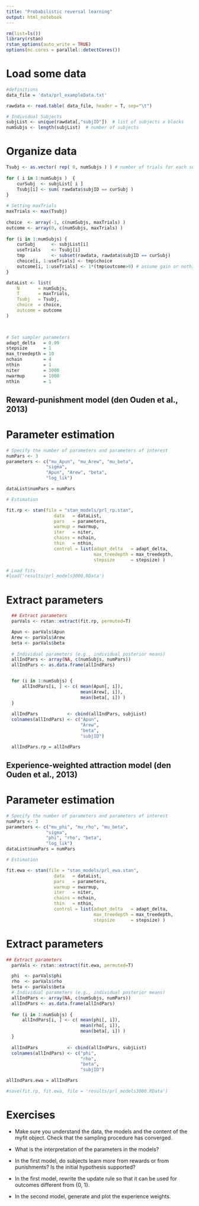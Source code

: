 ```yaml
---
title: "Probabilistic reversal learning"
output: html_notebook
---
```



```r
rm(list=ls()) 
library(rstan)
rstan_options(auto_write = TRUE)
options(mc.cores = parallel::detectCores())
```


# Load some data

```r
#definitions
data_file = 'data/prl_exampleData.txt'

rawdata <- read.table( data_file, header = T, sep="\t")

# Individual Subjects
subjList <- unique(rawdata[,"subjID"])  # list of subjects x blocks
numSubjs <- length(subjList)  # number of subjects

```

# Organize data

```r

Tsubj <- as.vector( rep( 0, numSubjs ) ) # number of trials for each subject
  
for ( i in 1:numSubjs )  {
    curSubj  <- subjList[ i ]
    Tsubj[i] <- sum( rawdata$subjID == curSubj )  
}
  
# Setting maxTrials
maxTrials <- max(Tsubj)
  
choice  <- array(-1, c(numSubjs, maxTrials) )
outcome <- array(0, c(numSubjs, maxTrials) )
  
for (i in 1:numSubjs) {
    curSubj      <- subjList[i]
    useTrials    <- Tsubj[i]
    tmp          <- subset(rawdata, rawdata$subjID == curSubj)
    choice[i, 1:useTrials] <- tmp$choice
    outcome[i, 1:useTrials] <- 1*(tmp$outcome>0) # assume gain or nothing
}

dataList <- list(
    N       = numSubjs,
    T       = maxTrials,
    Tsubj   = Tsubj,
    choice  = choice,
    outcome = outcome
)

  

```

```r
# Set sampler parameters
adapt_delta   = 0.99
stepsize      = 1
max_treedepth = 10
nchain        = 4
nthin         = 1
niter         = 3000
nwarmup       = 1000
nthin         = 1

```

## Reward-punishment model (den Ouden et al., 2013)
# Parameter estimation
```r

# Specify the number of parameters and parameters of interest 
numPars <- 3
parameters <- c("mu_Apun", "mu_Arew", "mu_beta", 
               "sigma",
               "Apun", "Arew", "beta", 
               "log_lik")

dataList$numPars = numPars

# Estimation

fit.rp <- stan(file = "stan_models/prl_rp.stan",
                  data   = dataList, 
                  pars   = parameters,
                  warmup = nwarmup,
                  iter   = niter, 
                  chains = nchain,
                  thin   = nthin,
                  control = list(adapt_delta   = adapt_delta, 
                                 max_treedepth = max_treedepth, 
                                 stepsize      = stepsize) )
```

```r
# Load fits
#load('results/prl_models3000.RData')
```

# Extract parameters
```r

  ## Extract parameters
  parVals <- rstan::extract(fit.rp, permuted=T)

  Apun <- parVals$Apun
  Arew <- parVals$Arew
  beta <- parVals$beta
  
  # Individual parameters (e.g., individual posterior means)
  allIndPars <- array(NA, c(numSubjs, numPars))
  allIndPars <- as.data.frame(allIndPars)


  for (i in 1:numSubjs) {
      allIndPars[i, ] <- c( mean(Apun[, i]), 
                            mean(Arew[, i]), 
                            mean(beta[, i]) )
  }
  
  allIndPars           <- cbind(allIndPars, subjList)
  colnames(allIndPars) <- c("Apun", 
                            "Arew", 
                            "beta", 
                            "subjID")

  allIndPars.rp = allIndPars
```

## Experience-weighted attraction model (den Ouden et al., 2013)
# Parameter estimation

```r

# Specify the number of parameters and parameters of interest 
numPars <- 3
parameters <- c("mu_phi", "mu_rho", "mu_beta",
               "sigma",
               "phi", "rho", "beta",
               "log_lik")
dataList$numPars = numPars

# Estimation

fit.ewa <- stan(file = "stan_models/prl_ewa.stan",
                  data   = dataList, 
                  pars   = parameters,
                  warmup = nwarmup,
                  iter   = niter, 
                  chains = nchain,
                  thin   = nthin,
                  control = list(adapt_delta   = adapt_delta, 
                                 max_treedepth = max_treedepth, 
                                 stepsize      = stepsize) )
```

# Extract parameters

```r
## Extract parameters
  parVals <- rstan::extract(fit.ewa, permuted=T)

  phi  <- parVals$phi
  rho  <- parVals$rho
  beta <- parVals$beta
  # Individual parameters (e.g., individual posterior means)
  allIndPars <- array(NA, c(numSubjs, numPars))
  allIndPars <- as.data.frame(allIndPars)
  
  for (i in 1:numSubjs) {
      allIndPars[i, ] <- c( mean(phi[, i]), 
                            mean(rho[, i]), 
                            mean(beta[, i]) )
  }
  
  allIndPars           <- cbind(allIndPars, subjList)
  colnames(allIndPars) <- c("phi", 
                            "rho", 
                            "beta", 
                            "subjID")

allIndPars.ewa = allIndPars

```



```r
#save(fit.rp, fit.ewa, file = 'results/prl_models3000.RData')
```


# Exercises

- Make sure you understand the data, the models and the content of the myfit object. Check that the sampling procedure has converged. 

- What is the interpretation of the parameters in the models? 

- In the first model, do subjects learn more from rewards or from punishments? Is the initial hypothesis supported?

- In the first model, rewrite the update rule so that it can be used for outcomes different from {0, 1}.

- In the second model, generate and plot the experience weights. 
